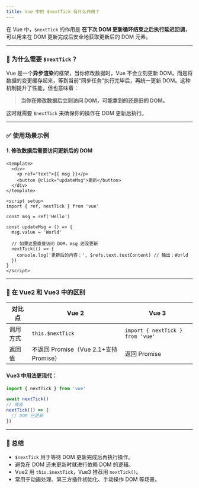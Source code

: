 ```yaml
---
title: Vue 中的 $nextTick 有什么作用？
---
```


在 Vue 中，`$nextTick` 的作用是 **在下次 DOM 更新循环结束之后执行延迟回调**，可以用来在 DOM 更新完成后安全地获取更新后的 DOM 元素。

---

### 🧠 **为什么需要 `$nextTick`？**

Vue 是一个**异步渲染**的框架，当你修改数据时，Vue 不会立刻更新 DOM，而是将数据的变更缓存起来，等到当前“同步任务”执行完毕后，再统一更新 DOM。这种机制提升了性能，但也意味着：

> **当你在修改数据后立刻访问 DOM，可能拿到的还是旧的 DOM。**

这时就需要 `$nextTick` 来确保你的操作在 DOM 更新后执行。

---

### ✅ **使用场景示例**

#### 1. 修改数据后需要访问更新后的 DOM

```vue
<template>
  <div>
    <p ref="text">{{ msg }}</p>
    <button @click="updateMsg">更新</button>
  </div>
</template>

<script setup>
import { ref, nextTick } from 'vue'

const msg = ref('Hello')

const updateMsg = () => {
  msg.value = 'World'
  
  // 如果这里直接访问 DOM，msg 还没更新
  nextTick(() => {
    console.log('更新后的内容：', $refs.text.textContent) // 输出：World
  })
}
</script>
```

---

### 🔧 **在 Vue2 和 Vue3 中的区别**

| 对比点  | Vue 2                           | Vue 3                            |
| ---- | ------------------------------- | -------------------------------- |
| 调用方式 | `this.$nextTick`                | `import { nextTick } from 'vue'` |
| 返回值  | 不返回 Promise（Vue 2.1+支持 Promise） | 返回 Promise                       |

#### Vue3 中用法更现代：

```js
import { nextTick } from 'vue'

await nextTick()
// 或者
nextTick(() => {
  // DOM 已更新
})
```

---

### 📝 总结

* `$nextTick` 用于等待 DOM 更新完成后再执行操作。
* 避免在 DOM 还未更新时就进行依赖 DOM 的逻辑。
* Vue2 用 `this.$nextTick`，Vue3 推荐用 `nextTick()`。
* 常用于动画处理、第三方插件初始化、手动操作 DOM 等场景。

